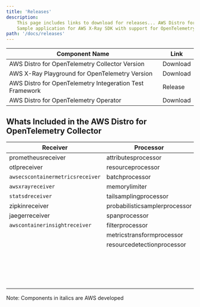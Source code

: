 ```yaml
---
title: 'Releases'
description:
    This page includes links to download for releases... AWS Distro for OpenTelemetry ...
    Sample application for AWS X-Ray SDK with support for OpenTelemetry ... AWS Test Framework Sample Application for OpenTelemetry
path: '/docs/releases'
---
```



| Component Name                                                      | Link |
|---------------------------------------------------------------------|---------------|
| AWS Distro for OpenTelemetry Collector Version                 | <Link to="/download">Download</Link> |
| AWS X-Ray Playground for OpenTelemetry Version                 | <Link to="/download">Download</Link> |
| AWS Distro for OpenTelemetry Integeration Test Framework       | <Link to="https://github.com/aws-observability/aws-otel-test-framework/releases">Release</Link> |
| AWS Distro for OpenTelemetry Operator                          | <Link to="https://gallery.ecr.aws/aws-observability/adot-operator">Download</Link> |

<SectionSeparator />

## Whats Included in the AWS Distro for OpenTelemetry Collector

| Receiver                        | Processor                     | Exporter                           | Extensions             |
|---------------------------------|-------------------------------|------------------------------------|------------------------|
| prometheusreceiver              | attributesprocessor           | `awsxrayexporter`                  | healthcheckextension   |
| otlpreceiver                    | resourceprocessor             | `awsemfexporter`                   | pprofextension         |
| `awsecscontainermetricsreceiver`| batchprocessor                | `awsprometheusremotewriteexporter` | zpagesextension        |
| `awsxrayreceiver`               | memorylimiter                 | loggingexporter                    | `ecsobserver`          |
| `statsdreceiver`                | tailsamplingprocessor         | otlpexporter                       |                        |
| zipkinreceiver                  | probabilisticsamplerprocessor | fileexporter                       |                        |
| jaegerreceiver                  | spanprocessor                 | otlphttpexporter                   |                        |
| `awscontainerinsightreceiver`   | filterprocessor               | prometheusexporter                 |                        |
|                                 | metricstransformprocessor     | datadogexporter                    |                        |
|                                 | resourcedetectionprocessor    | dynatraceexporter                  |                        |
|                                 |                               | newrelicexporter                   |                        |
|                                 |                               | sapmexporter                       |                        |
|                                 |                               | signalfxexporter                   |                        |
|                                 |                               | logzioexporter                     |                        |

Note: Components in italics are AWS developed
